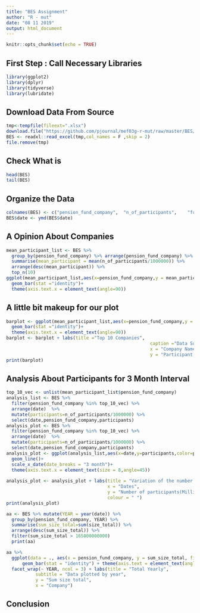 ```yaml
---
title: "BES Assignment"
author: "R - mut"
date: "08 11 2019"
output: html_document
---
```


```r
knitr::opts_chunk$set(echo = TRUE)
```
## First Step : Call Necessary Libraries

```r
library(ggplot2)
library(dplyr)
library(tidyverse)
library(lubridate)
```

## Download Data From Source
```r
tmp<-tempfile(fileext=".xlsx")
download.file("https://github.com/pjournal/mef03g-r-mut/raw/master/BES/EGM_DATA.xlsx",destfile = tmp)
BES <- readxl::read_excel(tmp,col_names = F ,skip = 2)
file.remove(tmp)
```
## Check What is

```r
head(BES)
tail(BES)
```

## Organize the Data 
```r
colnames(BES) <- c("pension_fund_company",	"n_of_participants",	"fund_size_participants",	"gov_contribution",	"contribution",	"date",	"n_of_pensioners",	"n_of_ind_contracts",	"n_of_group_ind_contracts",	"n_of_employer_group_certificates",	"n_total",	"size_of_ind_contracts",	"size_of_group_ind_contracts",	"size_of_employer_group_certificates",	"size_total")
BES$date <- ymd(BES$date)
```

## A Opinion About Companies
```r
mean_participant_list <- BES %>%
  group_by(pension_fund_company) %>% arrange(pension_fund_company) %>%
  summarise(mean_participant = mean(n_of_participants/1000000)) %>%
  arrange(desc(mean_participant)) %>%
  top_n(10)
ggplot(mean_participant_list,aes(x=pension_fund_company,y = mean_participant))+
  geom_bar(stat ="identity")+
  theme(axis.text.x = element_text(angle=90))
```

## A little bit makeup for our plot
```r
barplot <- ggplot(mean_participant_list,aes(x=pension_fund_company,y = mean_participant))+
  geom_bar(stat ="identity")+
  theme(axis.text.x = element_text(angle=90))
barplot <- barplot + labs(title ="Top 10 Companies",
                                                      caption ="Data Source: Mean Participant df",
                                                      x = "Company Name",
                                                      y = "Participant as Millions")
print(barplot)
```

## Analysis About Participants for 3 Month Interval

```r
top_10_vec <- unlist(mean_participant_list$pension_fund_company)
analysis_list <- BES %>%
  filter(pension_fund_company %in% top_10_vec) %>%
  arrange(date)  %>%
  mutate(participants=n_of_participants/1000000) %>%
  select(date,pension_fund_company,participants)
analysis_plot <- BES %>%
  filter(pension_fund_company %in% top_10_vec) %>%
  arrange(date)  %>%
  mutate(participants=n_of_participants/1000000) %>%
  select(date,pension_fund_company,participants)
analysis_plot <- ggplot(analysis_list,aes(x=date,y=participants,color=pension_fund_company))+
  geom_line()+
  scale_x_date(date_breaks = "3 month")+
  theme(axis.text.x = element_text(size = 8,angle=45))
  
analysis_plot <- analysis_plot + labs(title = "Variation of the number of participants over time",
                                      x = "Dates",
                                      y = "Number of participants(Millions)",
                                      colour = " ")
print(analysis_plot)
```

```r
aa <- BES %>% mutate(YEAR = year(date)) %>%  
  group_by(pension_fund_company, YEAR) %>%
  summarise(sum_size_total=sum(size_total)) %>%
  arrange(desc(sum_size_total)) %>%
  filter(sum_size_total > 165000000000) 
  print(aa)
```

```r
aa %>%
  ggplot(data = ., aes(x = pension_fund_company, y = sum_size_total, fill = pension_fund_company)) +
      geom_bar(stat = "identity") + theme(axis.text = element_text(angle = 90)) +
  facet_wrap(~ YEAR, ncol = 3) + labs(title = "Total Yearly",
           subtitle = "Data plotted by year",
           y = "Sum size total",
           x = "Company") 
```

## Conclusion 